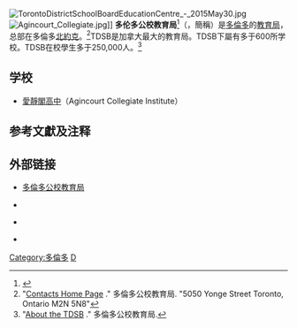 [[File:TorontoDistrictSchoolBoardEducationCentre_-_2015May30.jpg|thumb]]
[[File:Agincourt_Collegiate.jpg|thumb]]]]
'''多伦多公校教育局'''<ref>{{Cite web|title=多市5高中教師拒入校授課 坐車內抗議學校環境不安全|url=http://www.mingpaocanada.com/TOR/htm/NEWS/20220121/tab1_r.htm|access-date=2022-01-22|last=|first=|work=www.mingpaocanada.com|publisher=明報加拿大|language=zh-hant}}</ref>（{{lang-en|Toronto District School Board}}，簡稱{{lang|en|'''TDSB'''}}）是[[多倫多|多倫多]]的[[教育局|教育局]]，总部在多倫多[[北約克|北約克]]。<ref>"[http://www.tdsb.on.ca/_site/ViewItem.asp?siteid=208&menuid=1449&pageid=1068 Contacts Home Page] {{Wayback|url=http://www.tdsb.on.ca/_site/ViewItem.asp?siteid=208&menuid=1449&pageid=1068 |date=20110824185235 }}." 多倫多公校教育局. "5050 Yonge Street Toronto, Ontario M2N 5N8"</ref>TDSB是加拿大最大的教育局。TDSB下屬有多于600所学校。TDSB在校學生多于250,000人。<ref>"[http://www.tdsb.on.ca/aboutUs/ About the TDSB] {{Wayback|url=http://www.tdsb.on.ca/aboutUs/ |date=20110622072021 }}." 多倫多公校教育局.</ref>

== 学校 ==
* [[愛靜閣高中|愛靜閣高中]]（Agincourt Collegiate Institute）

== 参考文獻及注释 ==
{{reflist}}

==外部链接==
{{Commons cat|Toronto District School Board}}
* [http://www.tdsb.on.ca 多倫多公校教育局]{{Wayback|url=http://www.tdsb.on.ca/ |date=20130723023843 }} {{en icon}}
* {{webarchive|url=http://wayback.archive.org/*/http://www.tdsb.on.ca/languages/zh-cn/home.aspx|title=多倫多公校教育局}} {{zh-hans icon}}
* {{webarchive|url=http://wayback.archive.org/*/http://www.tdsb.on.ca/languages/zh-hk/home.aspx|title=多倫多公校教育局}} {{zh-hant icon}}
* {{webarchive|url=http://wayback.archive.org/*/http://www.tdsbchina.org/|title=多倫多公校教育局 (tdsbchina.org)}} {{zh-hans icon}} 
[[Category:多倫多|Category:多倫多]]
[[Category:安大略的学区|D]]